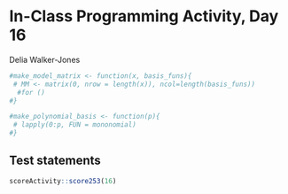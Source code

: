# In-Class Programming Activity, Day 16

Delia Walker-Jones
```r
#make_model_matrix <- function(x, basis_funs){
 # MM <- matrix(0, nrow = length(x)), ncol=length(basis_funs))
  #for ()
#}

#make_polynomial_basis <- function(p){
 # lapply(0:p, FUN = mononomial)
#}
```




## Test statements

```r
scoreActivity::score253(16)
```